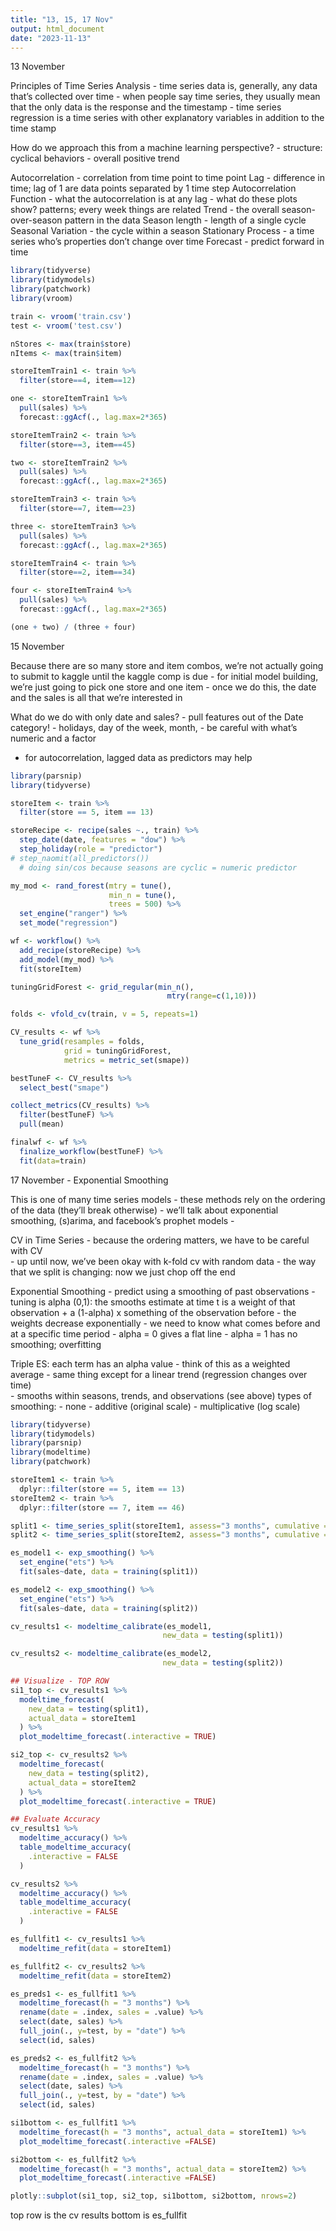 ```yaml
---
title: "13, 15, 17 Nov"
output: html_document
date: "2023-11-13"
---
```


13 November 

Principles of Time Series Analysis 
  - time series data is, generally, any data that's collected over time 
  - when people say time series, they usually mean that the only data is the response and the timestamp 
  - time series regression is a time series with other explanatory variables in addition to the time stamp 

How do we approach this from a machine learning perspective? 
  - structure: cyclical behaviors 
  - overall positive trend 
  
Autocorrelation - correlation from time point to time point 
Lag - difference in time; lag of 1 are data points separated by 1 time step 
Autocorrelation Function - what the autocorrelation is at any lag 
   - what do these plots show? patterns; every week things are related 
Trend - the overall season-over-season pattern in the data 
Season length - length of a single cycle 
Seasonal Variation - the cycle within a season 
Stationary Process - a time series who's properties don't change over time 
Forecast - predict forward in time 


```r
library(tidyverse)
library(tidymodels)
library(patchwork)
library(vroom)

train <- vroom('train.csv')
test <- vroom('test.csv')

nStores <- max(train$store)
nItems <- max(train$item)

storeItemTrain1 <- train %>%
  filter(store==4, item==12)

one <- storeItemTrain1 %>% 
  pull(sales) %>% 
  forecast::ggAcf(., lag.max=2*365)

storeItemTrain2 <- train %>%
  filter(store==3, item==45)

two <- storeItemTrain2 %>% 
  pull(sales) %>% 
  forecast::ggAcf(., lag.max=2*365)

storeItemTrain3 <- train %>%
  filter(store==7, item==23)

three <- storeItemTrain3 %>% 
  pull(sales) %>% 
  forecast::ggAcf(., lag.max=2*365)

storeItemTrain4 <- train %>%
  filter(store==2, item==34)

four <- storeItemTrain4 %>% 
  pull(sales) %>% 
  forecast::ggAcf(., lag.max=2*365)

(one + two) / (three + four)

```

15 November 

Because there are so many store and item combos, we're not actually going to submit to kaggle until the kaggle comp is due 
  - for initial model building, we're just going to pick one store and one item 
       - once we do this, the date and the sales is all that we're interested in 
       
What do we do with only date and sales? 
  - pull features out of the Date category! 
       - holidays, day of the week, month, 
       - be careful with what's numeric and a factor
       
  - for autocorrelation, lagged data as predictors may help 
```r
library(parsnip)
library(tidyverse)

storeItem <- train %>% 
  filter(store == 5, item == 13) 

storeRecipe <- recipe(sales ~., train) %>% 
  step_date(date, features = "dow") %>%  
  step_holiday(role = "predictor")
# step_naomit(all_predictors()) 
  # doing sin/cos because seasons are cyclic = numeric predictor 

my_mod <- rand_forest(mtry = tune(),
                      min_n = tune(),
                      trees = 500) %>% 
  set_engine("ranger") %>% 
  set_mode("regression")

wf <- workflow() %>% 
  add_recipe(storeRecipe) %>% 
  add_model(my_mod) %>% 
  fit(storeItem)

tuningGridForest <- grid_regular(min_n(), 
                                   mtry(range=c(1,10))) 

folds <- vfold_cv(train, v = 5, repeats=1)

CV_results <- wf %>% 
  tune_grid(resamples = folds, 
            grid = tuningGridForest, 
            metrics = metric_set(smape))

bestTuneF <- CV_results %>% 
  select_best("smape") 

collect_metrics(CV_results) %>% 
  filter(bestTuneF) %>% 
  pull(mean) 

finalwf <- wf %>% 
  finalize_workflow(bestTuneF) %>% 
  fit(data=train) 

```


17 November - Exponential Smoothing 

This is one of many time series models 
  - these methods rely on the ordering of the data (they'll break otherwise) 
  - we'll talk about exponential smoothing, (s)arima, and facebook's prophet models 
  - 
  
CV in Time Series 
  - because the ordering matters, we have to be careful with CV  
      - up until now, we've been okay with k-fold cv with random data 
  - the way that we split is changing: now we just chop off the end 
  
Exponential Smoothing - predict using a smoothing of past observations 
  - tuning is alpha (0,1): the smooths estimate at time t is a weight of that observation + a (1-alpha) x something of the observation before
     - the weights decrease exponentially 
     - we need to know what comes before and at a specific time period 
  - alpha = 0 gives a flat line 
  - alpha = 1 has no smoothing; overfitting 

Triple ES: each term has an alpha value - think of this as a weighted average 
  - same thing except for a linear trend (regression changes over time)  
     - smooths within seasons, trends, and observations (see above)
  types of smoothing:
     - none 
     - additive (original scale) 
     - multiplicative (log scale) 
  
  
```r
library(tidyverse) 
library(tidymodels)
library(parsnip) 
library(modeltime)
library(patchwork)

storeItem1 <- train %>% 
  dplyr::filter(store == 5, item == 13)
storeItem2 <- train %>% 
  dplyr::filter(store == 7, item == 46) 

split1 <- time_series_split(storeItem1, assess="3 months", cumulative = TRUE) 
split2 <- time_series_split(storeItem2, assess="3 months", cumulative = TRUE)

es_model1 <- exp_smoothing() %>% 
  set_engine("ets") %>% 
  fit(sales~date, data = training(split1)) 

es_model2 <- exp_smoothing() %>% 
  set_engine("ets") %>% 
  fit(sales~date, data = training(split2)) 

cv_results1 <- modeltime_calibrate(es_model1, 
                                  new_data = testing(split1)) 

cv_results2 <- modeltime_calibrate(es_model2, 
                                  new_data = testing(split2)) 

## Visualize - TOP ROW 
si1_top <- cv_results1 %>% 
  modeltime_forecast(
    new_data = testing(split1), 
    actual_data = storeItem1
  ) %>% 
  plot_modeltime_forecast(.interactive = TRUE) 

si2_top <- cv_results2 %>% 
  modeltime_forecast(
    new_data = testing(split2), 
    actual_data = storeItem2
  ) %>% 
  plot_modeltime_forecast(.interactive = TRUE) 

## Evaluate Accuracy 
cv_results1 %>% 
  modeltime_accuracy() %>% 
  table_modeltime_accuracy(
    .interactive = FALSE
  )

cv_results2 %>% 
  modeltime_accuracy() %>% 
  table_modeltime_accuracy(
    .interactive = FALSE
  )

es_fullfit1 <- cv_results1 %>% 
  modeltime_refit(data = storeItem1) 

es_fullfit2 <- cv_results2 %>% 
  modeltime_refit(data = storeItem2) 

es_preds1 <- es_fullfit1 %>% 
  modeltime_forecast(h = "3 months") %>% 
  rename(date = .index, sales = .value) %>%  
  select(date, sales) %>% 
  full_join(., y=test, by = "date") %>% 
  select(id, sales) 

es_preds2 <- es_fullfit2 %>% 
  modeltime_forecast(h = "3 months") %>% 
  rename(date = .index, sales = .value) %>%  
  select(date, sales) %>% 
  full_join(., y=test, by = "date") %>% 
  select(id, sales) 

si1bottom <- es_fullfit1 %>% 
  modeltime_forecast(h = "3 months", actual_data = storeItem1) %>% 
  plot_modeltime_forecast(.interactive =FALSE) 

si2bottom <- es_fullfit2 %>% 
  modeltime_forecast(h = "3 months", actual_data = storeItem2) %>% 
  plot_modeltime_forecast(.interactive =FALSE) 

plotly::subplot(si1_top, si2_top, si1bottom, si2bottom, nrows=2)

```

  
top row is the cv results 
bottom is es_fullfit 


